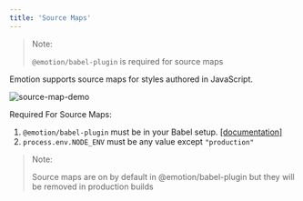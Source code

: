 ```yaml
---
title: 'Source Maps'
---
```


> Note:
>
> `@emotion/babel-plugin` is required for source maps

Emotion supports source maps for styles authored in JavaScript.

![source-map-demo](https://user-images.githubusercontent.com/662750/30778580-78fbeae4-a096-11e7-82e1-120b6984e875.gif)

Required For Source Maps:

1. `@emotion/babel-plugin` must be in your Babel setup. [[documentation]](./install.md)
2. `process.env.NODE_ENV` must be any value except `"production"`

> Note:
>
> Source maps are on by default in @emotion/babel-plugin but they will be removed in production builds
